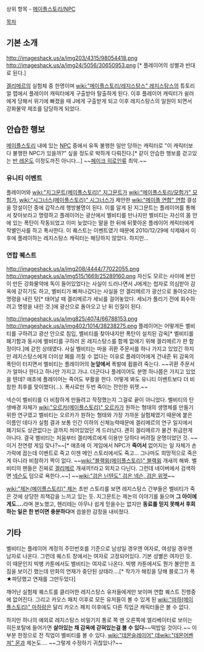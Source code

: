 상위 항목 - [[메이플스토리/NPC]]

[[목차]]
== 기본 소개 ==
http://imageshack.us/a/img203/4315/98054418.png http://imageshack.us/a/img24/5056/30650953.png [* 플레이어의 성별과 반대로 된다.]

[[겔리메르]]의 실험체 중 한명이며 [[wiki:"메이플스토리/레지스탕스" 레지스탕스]]의 튜토리얼 맵에서 플레이어 캐릭터에게 구출받아 탈출하게 된다. 이후 플레이어 캐릭터가 쉴러에게 당해서 위기에 빠졌을 때 J에게 구출받게 되고 이후 레지스탕스의 일원이 되면서 강화물약 제조를 담당하게 되었다.

== 안습한 행보 ==
[[메이플스토리]] 내에 있는 [[NPC]] 중에서 유독 불행한 일만 당하는 캐릭터로 "이 캐릭터보다 불행한 NPC가 있을까?" 싶을 정도로 박하게 다뤄진다.[* 같이 안습한 행보를 걷고있는 [[반 레온]]도 이정도까진 아니다…] ~~[[페이크 히로인]]류 최악.~~

=== 유니티 이벤트 ===
플레이어와 [[wiki:"지그문트(메이플스토리)" 지그문트]]가 [[wiki:"메이플스토리/모험가" 모험가]], [[wiki:"시그너스(메이플스토리)" 시그너스]]가 제안한 [[wiki:"메이플 연합" 연합]] 결성을 망설이던 중에 갑작스레 행방불명이 된다. 이를 알게 된 지그문트는 플레이어를 통해서 찾아보라고 명령하고 플레이어는 광산에서 벨비티를 만나지만 벨비티는 자신의 몸 안에 있는 폭탄이 작동되었고 이미 늦었다는 말을 한 뒤에 뒤쫓아온 플레이어 캐릭터에게 작별인사를 하고 폭사한다. 이 퀘스트는 이벤트였기 때문에 2010/12/29에 삭제돼서 이후에 플레이하는 레지스탕스 캐릭터는 해당하지 않았다. 하지만…

=== 연합 퀘스트 ===
http://imageshack.us/a/img208/4444/77022055.png http://imageshack.us/a/img515/1669/25289160.png
자신도 모르는 사이에 본인이 만든 강화물약에 독이 들어있었다는 사실이 드러나면서 J에게는 첩자로 의심받아 감옥에 갇히기도 하고, 벨비티가 빠져나갔다는 사실을 안 겔리메르가 광산으로 돌아오라는 명령을 내린 탓[* 태어날 때 겔리메르가 세뇌를 걸어놓았다. 세뇌가 풀리기 전에 회수하려고 명령을 내린 것.]에 광산으로 돌아오고 난 뒤 인질이 된다.

http://imageshack.us/a/img825/4074/66788153.png http://imageshack.us/a/img402/1014/38238275.png
플레이어는 어떻게든 벨비티를 구하려고 광산 안으로 침입, 벨비티를 찾아내지만 폭탄이 설치된 감옥[* 벨비티를 폐기함과 동시에 벨비티를 구하러 온 레지스탕스를 함께 없애기 위해 겔리메르가 판 함정이다.]에 갇힌 상태였다. 사실 벨비티는 마을 귀환 주문서를 하나 가지고 있었긴 하지만 레지스탕스에게 더이상 폐를 끼칠 수 없다는 이유로 플레이어에게 건내준 뒤 감옥의 폭탄이 터지면서 벨비티는 플레이어의 '''눈앞에서''' 폭발에 휩쓸려 죽는다. ~~귀환 주문서가 얼마나 한다고 하나만 가지고 가냐. 더군다나 플레이어도 분명 하나쯤은 가지고 있었을 텐데? 애초에 플레이어는 죽어도 부활을 한다. 어떻게 봐도 유니티 이벤트보다 더 비참한 최후를 맞이했다(…). 폭사로만 두번 죽이는 잔인한 위젯.~~

넥슨이 벨비티를 더 비참하게 만들려고 작정했는지 그걸로 끝이 아니었다. 벨비티의 탄생배경 자체가 [[wiki:"오르카(메이플스토리)" 오르카]]가 원하는 형태의 생명체를 만들기 위한 연구였고 벨비티는 오르카가 원하는 형태와 가장 가까운 실험체였기 때문에 붙은 이름인 데다가 실험 결과 보통 인간 이하의 신체능력때문에 겔리메르의 연구 일지에서 폐기되도 상관없다는 글까지 씌어있었던 게 드러났다. 괜히 겔리메르가 물건 취급한게 아니다. 결국 벨비티는 처음부터 겔리메르에게 이용만 당하다 버려질 운명이었던 것. ~~이거 전연령 게임 맞나?~~[* 애초에 이 게임에서 NPC가 '''죽어서''' 없어지는 일 자체가 손가락에 꼽는데 이벤트로 죽고 이젠 메인 스토리에서도 죽고… 그나마도 희망적으로 죽은게 아니라 비참하기 짝이 없다. ~~[[wiki:"블랙윙(메이플스토리)" 블랙윙]] 개새끼 해봐. 벨비티의 팬들은 진짜로 [[겔리메르]] 개새끼!!라고 외치고 다닌다. 그런데 네이버에서 검색하면 [[넥슨]]도 덤으로 욕한다.~~] ~~[[wiki:"검은 닌텐도" 검은 넥슨, 검은 위젯]]~~

[[wiki:"제논(메이플스토리)" 제논]] 초반 스토리를 보면 레지스탕스 간부들은 벨비티가 죽은 것에 상당한 죄책감을 느끼고 있는 듯. 지그문트는 제논의 이야기를 들으며 '''그 아이에게도….'''라며 분노했고, 헨리테는 아무나 쉽게 믿을수는 없지만 '''동료를 믿지 못해서 후회하는 일은 한 번이면 충분하다'''며 씁쓸한 감정을 내비쳤다.

== 기타 ==
벨비티는 플레이어 계정의 주민번호를 기준으로 남성일 경우엔 여자로, 여성일 경우엔 남자로 나온다. 그런데 퀘스트 창에서는 여자로 고정되어있다. 기본 성별은 여자인 듯. 이 때문인지 빅뱅 카툰에서도 벨비티는 여자로 나온다. 빅뱅 카툰에서도 뭔가 불안한 조짐을 보이긴 했는데 만화의 연재가 중단된 상태라….[* 작가가 해킹을 당해 블로그가 폭★파당했고 연재를 그만두었다]

깨어난 실험체 퀘스트를 클리어한 레지스탕스 유저들에게만 보이며 연합 퀘스트 진행중에 없어진다. 그리고 카오스 패치 이후로 모든 유저들이 볼 수 있게 된 [[wiki:"마하(메이플스토리)" 마하]]랑은 달리 카오스 패치 이후에도 다른 직업군 캐릭터들은 볼 수 없다.

하지만 하나의 예외로 레지스탕스 비밀기지 통로 쪽 맨 오른쪽에 엘리베이터로 보이는 히든포탈에 들어가면 '''살아있는 채 감옥에 갇혀있는걸 볼 수 있다'''~~떡밥일 것이다.~~ 이 부분 한정으로 전 직업이 벨비티를 볼 수 있다. [[wiki:"데몬슬레이어" 데]][[wiki:"데몬어벤져" 몬]]과 제논도…. ~~그렇게 수정하기 귀찮았나?~~
